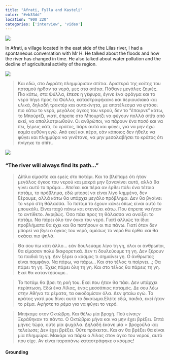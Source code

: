 ```yaml
---
title: "Afrati, Fylla and Kasteli"
color: "#eb33dd"
location: "900 220"
categories: ['interview', 'video']
---
```


![](afrati/cover.jpg)

In Afrati, a village located in the east side of the Lilas river, I had a spontaneous conversation with Mr H. He talked about the floods and how the river has changed in time. He also talked about water pollution and the decline of agricultural activity of the region.

![](afrati/square-chat.jpg)

> Και εδώ, στο Αφράτη πλημμύρισαν σπίτια. Αριστερά της κοίτης του ποταμού ήρθαν τα νερά, μες στα σπίτια. Πάθανε μεγάλες ζημιές. Πιο κάτω, στα Φύλλα, έπεσε η γέφυρα, έγινε ένα φράγμα και το νερό πήγε προς τα Φύλλα, καταστραφήκανε και περιουσιακά και υλικά, δηλαδή τρακτέρ και αυτοκίνητα, με αποτέλεσμα να φτάσει πιο κάτω το νερό, μεγάλος όγκος του νερού, δεν το “έπαιρνε” κάτω, το Μπούρτζι, γιατί, έπρεπε στο Μπουρτζι να φύγουν πολλά σπίτι από εκεί, να απαλλοτριωθούν. Οι ανθρώποι, να πάρουν ένα ποσό και να πει, ξέρεις κάτι, το κράτος, πάρε αυτά και φύγει, για να μην έχω καμία ευθύνη εγώ. Από εκεί και πέρα, εάν κάποιος δεν ήθελε να φύγει και πλημμύρα να γινότανε, να μην μεσολαβήσει το κράτος ότι πνίγηκε το σπίτι.

![](afrati/river-view.jpg)

### “The river will always find its path…” 

> Δίπλα είμαστε και εμείς στο ποτάμι. Και τα βλέπαμε ότι ήταν μεγάλος όγκος του νερού και μακρά μην ξαναγίνει αυτό, αλλά θα γίνει αυτό το πράμα… Απο’κει και πέρα αν έρθει πάλι ένα τέτοιο ποτάμι, το πρόβλημα, εδώ μπορεί να είναι λίγο λημμένο, δεν ξέρουμε, αλλά κάτω θα υπάρχει μεγάλο πρόβλημα. Δεν θα βγαίνει το νερό στη θάλασσα. Το ποτάμι το έχουν κάνει όπως είναι αυτό το μπουκάλι. Είναι παχύ πάνω και στενεύει κάτω. Που έπρεπε να ήταν το αντίθετο. Ακριβώς. Όσο πάει προς τη θάλασσα να ανοίξει το ποτάμι. Να πάρει όλο τον όγκο του νερό. Γιατί αλλιώς τα ίδια προβλήματα θα έχει και θα πατήσουν οι πιο πάνω. Γιατί όταν δεν μπορεί να βγει ο όγκος του νερό, αμέσως το νερό θα έρθει και θα σκάσει πιο ψηλά.

> Θα σου πω κάτι άλλο… εάν δουλεύαμε λίγο τη γη, όλοι οι άνθρωποι, θα είμασαν πολύ διαφορετικά. Δεν τι δουλεύουμε τη γη. Δεν ξέρουν τα παιδιά τη γη. Δεν ξέρει ο κόσμος τι σημαίνει γη. Ο άνθρωπος είναι παμφάγο. Να πάρω, να πάρω… Και στο τέλος τι παίρνει…; Θα πάρει τη γη. Έχεις πάρει όλη τη γη. Και στο τέλος θα πάρεις τη γη. Εκεί θα καταντήσουμε..

> Το ποτάμι θα βρει τη ροή του. Εκεί που ήταν θα πάει. Δεν υπάρχει περίπτωση. Εδώ ένα Λίλας, ένας μεσσάπιος ποταμός. Δε σου λέω στην Αθήνα τα ρέματα, τα οικοδομίσαν όλα. Δεν φταίω εγώ. Το κράτος γιατί μου δίνει αυτό το δικαίωμα.Ελέτε εδώ, παιδιά, εκεί ήταν το ρέμα. Αφήστε το ρέμα για να φύγει το νερό. 

> Μπήκαμε στον Οκτώβρη. Και θέλω μία βροχή. Πού είναι;ν Ξεράθηκαν τα πάντα. Ο Οκτώβριο μήνα και να μην έχει βρέξει. Επτά μήνες τώρα, ούτε μία ψυχάλα. Δηλαδή έκανε μία > βροχούλα και τελείωσε; Δεν έχει βρέξει. Ούτε πρόκειται. Και αν θα βρέξει θα είναι μία πλημμύρα. Μακάρι να πάρει ο Λίλας στον όγκο του νερού, αυτό που είχε. Αν είναι παραπάνω καταστράφηκε ο κόσμος!

<div className="grid md:grid-cols-2 gap-6 -mt-20">
  <VideoPlayer  width={700} height={1244} loop={true} src="Nexus/vzqaknjchcidwie2psq6"/>
 <div  data-scroll data-scroll-speed="-3" className="pt-96 lg:pr-36">
   <h4 className="!mb-2">Grounding</h4>
  </div>
</div>

